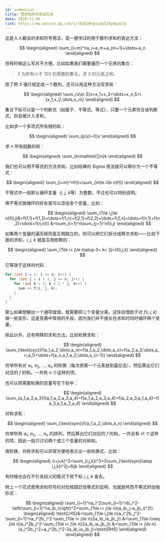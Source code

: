 ```yaml
---
id: summation
title: 把求和符号用出花来
date: 2020-11-03
link: https://mp.weixin.qq.com/s/tB2EaRngiu3p5Z4p9gJplA
---
```


这是人人都会的求和符号用法，高一便学过的用于数列求和的表达方法：

$$
\begin{aligned}
\sum_{i=m}^na_i=a_m+a_{m+1}+\dots+a_n
\end{aligned}
$$

但有时候这么写并不方便。比如如果我们需要遍历一个无序的集合：

> $S$ 为所有小于 100 的质数的集合。求 $S$ 的元素之和。

除了把 $S$ 强行规定成一个数列，还可以用这种方法写求和：

$$
\begin{aligned}
\sum_{x\in S}x=x_1+x_2+\dots+x_n,S=\{x_1,x_2,\dots,x_n\}
\end{aligned}
$$

集合下标可以是一个判断式（如属于、不等式、等式），只要一个元素符合该判断式，则会被计入求和。

比如求一个多项式所有根的和：

$$
\begin{aligned}
\sum_{p(x)=0}x
\end{aligned}
$$

求 $n$ 所有因数的和：

$$
\begin{aligned}
\sum_{k\mathrel{|}n}k
\end{aligned}
$$

我们也可以用不等式的方法求和。比如经典的 Sigma 用法就可以等价为一个不等式：

$$
\begin{aligned}
\sum_{i=m}^nf(i)=\sum_{m\le i\le n}f(i)
\end{aligned}
$$

不等式中一般默认循环变量（$i$, $j$, $k$等）为整数，不过也可以特别说明。

用不等式做循环的好处是可以添加多个变量，比如：

$$
\begin{aligned}
\sum_{1\le i,j\le n}f(i,j)&=f(1,1)+f(1,2)+\dots+f(1,n)+f(2,1)+f(2,2)+\dots+f(2,n)+\dots+f(n,1)+f(n,2)+\dots+f(n,n)\\
&=\sum_{i=1}^n\sum_{j=1}^nf(i,j)
\end{aligned}
$$

如果两个变量的遍历规则是互相独立的，则可以把它们拆分成两次求和——比如下面的求和，$i$, $j$, $k$ 就是互相依赖的：

$$
\begin{aligned}
\sum_{1\le i< j\le n\atop 0< k< 2j>}f(i,j,k)
\end{aligned}
$$

它等效于这样的代码：

```c
for (int i = 1; i <= n; i++) {
  for (int j = i + 1; j <= n; j++) {
    for (int k = 1; k < 2 * j; k++) {
      sum += f(i, j, k);
    }
  }
}
```

那么如果想解出一个通项或值，就需要把三个变量分离。这往往借助于对 $f(i,j,k)$ 做一些变形，这是竞赛中常用的手段，因为我们并不擅长在求和时同时循环两个变量。

除此以外，还有特殊的求和方法，比如轮换求和：

$$
\begin{aligned}
\sum_{\text{cyc}}f(a_1,a_2,\dots,a_n)=f(a_1,a_2,\dots,a_n)+f(a_2,a_3,\dots,a_n,a_1)+\dots+f(a_n,a_1,a_2,\dots,a_{n-1})
\end{aligned}
$$

穷举所有对 $a_1$, $a_2$, ..., $a_n$ 的轮换（每次把第一个元素放到最后去），然后算出它们对应的 $f$ 的和。一共有 $n$ 个这样的项。

也可以把需要轮换的变量写在下标中：

$$
\begin{aligned}
\sum_{a_1,a_2,a_3}f(a_1,a_2,a_3,a_4)=f(a_1,a_2,a_3,a_4)+f(a_2,a_3,a_1,a_4)+f(a_3,a_1,a_2,a_4)
\end{aligned}
$$

对称求和：

$$
\begin{aligned}
\sum_{\text{sym}}f(a_1,a_2,\dots,a_n)
\end{aligned}
$$

穷举所有 $a_1$, $a_2$, $\dots$, $a_n$ 的排列，然后算出它们对应的 $f$ 的和。一共会有 $n!$ 个这样的项，因此一般只讨论两个或三个变量的对称和。

用轮换、对称求和可以非常方便地表示出一些轮换式，比如：

$$
\begin{aligned}
(i+j+k)^3=\sum_{i,j,k}i^3+3\sum_{\text{sym}\atop i,j,k}i^2j+6ijk
\end{aligned}
$$

有时候也会在不引发歧义的情况下把下标 $i$, $j$, $k$ 省去。

附上一个花式使用求和符号的对拉格朗日恒等式的证明，也就是柯西不等式的加强形式：

$$
\begin{aligned}
\sum_{i=1}^na_i^2\sum_{i=1}^nb_i^2-\left(\sum_{i=1}^na_ib_i\right)^2=\sum_{1\le i< j\le n}(a_ib_j-a_jb_i)^2\\
\begin{aligned}
\text{LHS}&=\sum_{1\le i,j\le n}a_i^2b_j^2-\sum_{i=1}^na_i^2b_i^2-\sum_{1\le i< j\le n}2a_ib_ia_jb_j\\
&=\sum_{1\le i\neq j\le n}a_i^2b_j^2-\sum_{1\le i< j\le n}2a_ib_ia_jb_j\\
&=\sum_{1\le i< j\le n}(a_i^2b_j^2+a_j^2b_i^2-2a_ib_ia_jb_j)=\text{RHS}
\end{aligned}
\end{aligned}
$$
